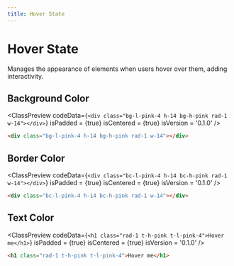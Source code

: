 ```yaml
---
title: Hover State
---
```



# Hover State

Manages the appearance of elements when users hover over them, adding interactivity.

## Background Color

<ClassPreview
  codeData={`
    <div class="bg-l-pink-4 h-14 bg-h-pink rad-1 w-14"></div>
  `}
  isPadded = {true}
  isCentered = {true}
  isVersion = '0.1.0'
/>

```html
<div class="bg-l-pink-4 h-14 bg-h-pink rad-1 w-14"></div>
```

## Border Color

<ClassPreview
  codeData={`
    <div class="bc-l-pink-4 h-14 bc-h-pink rad-1 w-14"></div>
  `}
  isPadded = {true}
  isCentered = {true}
  isVersion = '0.1.0'
/>

```html
<div class="bc-l-pink-4 h-14 bc-h-pink rad-1 w-14"></div>
```

## Text Color

<ClassPreview
  codeData={`
    <h1 class="rad-1 t-h-pink t-l-pink-4">Hover me</h1>
  `}
  isPadded = {true}
  isCentered = {true}
  isVersion = '0.1.0'
/>

```html
<h1 class="rad-1 t-h-pink t-l-pink-4">Hover me</h1>
```